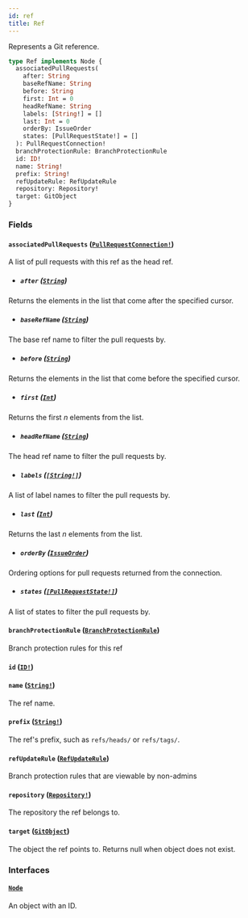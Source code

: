 ```yaml
---
id: ref
title: Ref
---
```


Represents a Git reference.

```graphql
type Ref implements Node {
  associatedPullRequests(
    after: String
    baseRefName: String
    before: String
    first: Int = 0
    headRefName: String
    labels: [String!] = []
    last: Int = 0
    orderBy: IssueOrder
    states: [PullRequestState!] = []
  ): PullRequestConnection!
  branchProtectionRule: BranchProtectionRule
  id: ID!
  name: String!
  prefix: String!
  refUpdateRule: RefUpdateRule
  repository: Repository!
  target: GitObject
}
```

### Fields

#### `associatedPullRequests` ([`PullRequestConnection!`](/docs/api/objects/pull-request-connection))

A list of pull requests with this ref as the head ref.

- ##### `after` ([`String`](/docs/api/scalars/string))

Returns the elements in the list that come after the specified cursor.

- ##### `baseRefName` ([`String`](/docs/api/scalars/string))

The base ref name to filter the pull requests by.

- ##### `before` ([`String`](/docs/api/scalars/string))

Returns the elements in the list that come before the specified cursor.

- ##### `first` ([`Int`](/docs/api/scalars/int))

Returns the first _n_ elements from the list.

- ##### `headRefName` ([`String`](/docs/api/scalars/string))

The head ref name to filter the pull requests by.

- ##### `labels` ([`[String!]`](/docs/api/scalars/string))

A list of label names to filter the pull requests by.

- ##### `last` ([`Int`](/docs/api/scalars/int))

Returns the last _n_ elements from the list.

- ##### `orderBy` ([`IssueOrder`](/docs/api/inputs/issue-order))

Ordering options for pull requests returned from the connection.

- ##### `states` ([`[PullRequestState!]`](/docs/api/enums/pull-request-state))

A list of states to filter the pull requests by.

#### `branchProtectionRule` ([`BranchProtectionRule`](/docs/api/objects/branch-protection-rule))

Branch protection rules for this ref

#### `id` ([`ID!`](/docs/api/scalars/id))

#### `name` ([`String!`](/docs/api/scalars/string))

The ref name.

#### `prefix` ([`String!`](/docs/api/scalars/string))

The ref's prefix, such as `refs/heads/` or `refs/tags/`.

#### `refUpdateRule` ([`RefUpdateRule`](/docs/api/objects/ref-update-rule))

Branch protection rules that are viewable by non-admins

#### `repository` ([`Repository!`](/docs/api/objects/repository))

The repository the ref belongs to.

#### `target` ([`GitObject`](/docs/api/interfaces/git-object))

The object the ref points to. Returns null when object does not exist.

### Interfaces

#### [`Node`](/docs/api/interfaces/node)

An object with an ID.
